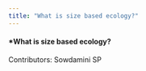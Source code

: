 ```yaml
---
title: "What is size based ecology?"
---
```



#### *What is size based ecology?
Contributors: Sowdamini SP
